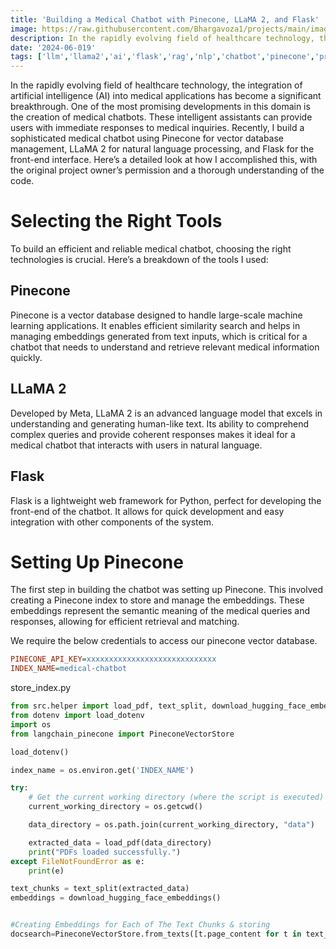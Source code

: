 ```yaml
---
title: 'Building a Medical Chatbot with Pinecone, LLaMA 2, and Flask'
image: https://raw.githubusercontent.com/Bhargavoza1/projects/main/images/medical_chatbot/title.png
description: In the rapidly evolving field of healthcare technology, the integration of artificial intelligence (AI) into medical applications has become a significant breakthrough...
date: '2024-06-019'
tags: ['llm','llama2','ai','flask','rag','nlp','chatbot','pinecone','project']
---
```


In the rapidly evolving field of healthcare technology, the integration of artificial intelligence (AI) into medical applications has become a significant breakthrough. 
One of the most promising developments in this domain is the creation of medical chatbots. These intelligent assistants can provide users with immediate responses to medical inquiries.
Recently, I build a sophisticated medical chatbot using Pinecone for vector database management, LLaMA 2 for natural language processing, and Flask for the front-end interface. 
Here’s a detailed look at how I accomplished this, with the original project owner’s permission and a thorough understanding of the code.


<CustomImage src="https://raw.githubusercontent.com/Bhargavoza1/projects/main/images/medical_chatbot/meta_llama.png"  alt=""  width={606} height={380} />

# Selecting the Right Tools
To build an efficient and reliable medical chatbot, choosing the right technologies is crucial. Here’s a breakdown of the tools I used:

## Pinecone
Pinecone is a vector database designed to handle large-scale machine learning applications. It enables efficient similarity search and helps in managing embeddings generated from text inputs, which is critical for a chatbot that needs to understand and retrieve relevant medical information quickly.

## LLaMA 2
Developed by Meta, LLaMA 2 is an advanced language model that excels in understanding and generating human-like text. Its ability to comprehend complex queries and provide coherent responses makes it ideal for a medical chatbot that interacts with users in natural language.

## Flask
Flask is a lightweight web framework for Python, perfect for developing the front-end of the chatbot. It allows for quick development and easy integration with other components of the system.

# Setting Up Pinecone
The first step in building the chatbot was setting up Pinecone. This involved creating a Pinecone index to store and manage the embeddings. These embeddings represent the semantic meaning of the medical queries and responses, allowing for efficient retrieval and matching.

We require the below credentials to access our pinecone vector database.
```ini
PINECONE_API_KEY=xxxxxxxxxxxxxxxxxxxxxxxxxxxxx
INDEX_NAME=medical-chatbot
```

store_index.py
```Python
from src.helper import load_pdf, text_split, download_hugging_face_embeddings
from dotenv import load_dotenv
import os
from langchain_pinecone import PineconeVectorStore

load_dotenv()

index_name = os.environ.get('INDEX_NAME')

try:
    # Get the current working directory (where the script is executed)
    current_working_directory = os.getcwd()

    data_directory = os.path.join(current_working_directory, "data")

    extracted_data = load_pdf(data_directory)
    print("PDFs loaded successfully.")
except FileNotFoundError as e:
    print(e)

text_chunks = text_split(extracted_data)
embeddings = download_hugging_face_embeddings()


#Creating Embeddings for Each of The Text Chunks & storing
docsearch=PineconeVectorStore.from_texts([t.page_content for t in text_chunks], embeddings, index_name=index_name)

```